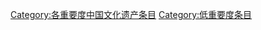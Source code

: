 {{Wikipedia category}}
{{emptycat}}
{{catmore1|[[Wikipedia:中国文化遗产专题|Wikipedia:中国文化遗产专题]]}}

{{Articles by Importance| topic=中国文化遗产 | importance= 低}}
{{Articles by Quality|topic=中国文化遗产}}
{{CategoryTOC}}

[[Category:各重要度中国文化遗产条目|Category:各重要度中国文化遗产条目]]
[[Category:低重要度条目|Category:低重要度条目]]